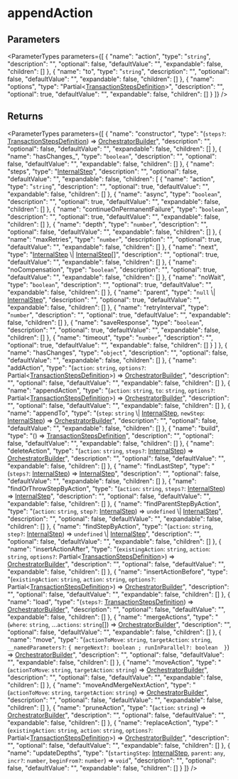 
# appendAction

## Parameters

<ParameterTypes parameters={[
  {
    "name": "action",
    "type": "`string`",
    "description": "",
    "optional": false,
    "defaultValue": "",
    "expandable": false,
    "children": []
  },
  {
    "name": "to",
    "type": "`string`",
    "description": "",
    "optional": false,
    "defaultValue": "",
    "expandable": false,
    "children": []
  },
  {
    "name": "options",
    "type": "Partial&#60;[TransactionStepsDefinition](../../workflows/types/workflows.TransactionStepsDefinition.mdx)&#62;",
    "description": "",
    "optional": true,
    "defaultValue": "",
    "expandable": false,
    "children": []
  }
]} />

## Returns

<ParameterTypes parameters={[
  {
    "name": "constructor",
    "type": "(`steps?`: [TransactionStepsDefinition](../../workflows/types/workflows.TransactionStepsDefinition.mdx)) => [OrchestratorBuilder](../../workflows/classes/workflows.OrchestratorBuilder.mdx)",
    "description": "",
    "optional": false,
    "defaultValue": "",
    "expandable": false,
    "children": []
  },
  {
    "name": "hasChanges_",
    "type": "`boolean`",
    "description": "",
    "optional": false,
    "defaultValue": "",
    "expandable": false,
    "children": []
  },
  {
    "name": "steps",
    "type": "[InternalStep](../../workflows/interfaces/workflows.InternalStep.mdx)",
    "description": "",
    "optional": false,
    "defaultValue": "",
    "expandable": false,
    "children": [
      {
        "name": "action",
        "type": "`string`",
        "description": "",
        "optional": true,
        "defaultValue": "",
        "expandable": false,
        "children": []
      },
      {
        "name": "async",
        "type": "`boolean`",
        "description": "",
        "optional": true,
        "defaultValue": "",
        "expandable": false,
        "children": []
      },
      {
        "name": "continueOnPermanentFailure",
        "type": "`boolean`",
        "description": "",
        "optional": true,
        "defaultValue": "",
        "expandable": false,
        "children": []
      },
      {
        "name": "depth",
        "type": "`number`",
        "description": "",
        "optional": false,
        "defaultValue": "",
        "expandable": false,
        "children": []
      },
      {
        "name": "maxRetries",
        "type": "`number`",
        "description": "",
        "optional": true,
        "defaultValue": "",
        "expandable": false,
        "children": []
      },
      {
        "name": "next",
        "type": "[InternalStep](../../workflows/interfaces/workflows.InternalStep.mdx) \\| [InternalStep](../../workflows/interfaces/workflows.InternalStep.mdx)[]",
        "description": "",
        "optional": true,
        "defaultValue": "",
        "expandable": false,
        "children": []
      },
      {
        "name": "noCompensation",
        "type": "`boolean`",
        "description": "",
        "optional": true,
        "defaultValue": "",
        "expandable": false,
        "children": []
      },
      {
        "name": "noWait",
        "type": "`boolean`",
        "description": "",
        "optional": true,
        "defaultValue": "",
        "expandable": false,
        "children": []
      },
      {
        "name": "parent",
        "type": "`null` \\| [InternalStep](../../workflows/interfaces/workflows.InternalStep.mdx)",
        "description": "",
        "optional": true,
        "defaultValue": "",
        "expandable": false,
        "children": []
      },
      {
        "name": "retryInterval",
        "type": "`number`",
        "description": "",
        "optional": true,
        "defaultValue": "",
        "expandable": false,
        "children": []
      },
      {
        "name": "saveResponse",
        "type": "`boolean`",
        "description": "",
        "optional": true,
        "defaultValue": "",
        "expandable": false,
        "children": []
      },
      {
        "name": "timeout",
        "type": "`number`",
        "description": "",
        "optional": true,
        "defaultValue": "",
        "expandable": false,
        "children": []
      }
    ]
  },
  {
    "name": "hasChanges",
    "type": "`object`",
    "description": "",
    "optional": false,
    "defaultValue": "",
    "expandable": false,
    "children": []
  },
  {
    "name": "addAction",
    "type": "(`action`: `string`, `options?`: Partial&#60;[TransactionStepsDefinition](../../workflows/types/workflows.TransactionStepsDefinition.mdx)&#62;) => [OrchestratorBuilder](../../workflows/classes/workflows.OrchestratorBuilder.mdx)",
    "description": "",
    "optional": false,
    "defaultValue": "",
    "expandable": false,
    "children": []
  },
  {
    "name": "appendAction",
    "type": "(`action`: `string`, `to`: `string`, `options?`: Partial&#60;[TransactionStepsDefinition](../../workflows/types/workflows.TransactionStepsDefinition.mdx)&#62;) => [OrchestratorBuilder](../../workflows/classes/workflows.OrchestratorBuilder.mdx)",
    "description": "",
    "optional": false,
    "defaultValue": "",
    "expandable": false,
    "children": []
  },
  {
    "name": "appendTo",
    "type": "(`step`: `string` \\| [InternalStep](../../workflows/interfaces/workflows.InternalStep.mdx), `newStep`: [InternalStep](../../workflows/interfaces/workflows.InternalStep.mdx)) => [OrchestratorBuilder](../../workflows/classes/workflows.OrchestratorBuilder.mdx)",
    "description": "",
    "optional": false,
    "defaultValue": "",
    "expandable": false,
    "children": []
  },
  {
    "name": "build",
    "type": "() => [TransactionStepsDefinition](../../workflows/types/workflows.TransactionStepsDefinition.mdx)",
    "description": "",
    "optional": false,
    "defaultValue": "",
    "expandable": false,
    "children": []
  },
  {
    "name": "deleteAction",
    "type": "(`action`: `string`, `steps?`: [InternalStep](../../workflows/interfaces/workflows.InternalStep.mdx)) => [OrchestratorBuilder](../../workflows/classes/workflows.OrchestratorBuilder.mdx)",
    "description": "",
    "optional": false,
    "defaultValue": "",
    "expandable": false,
    "children": []
  },
  {
    "name": "findLastStep",
    "type": "(`steps?`: [InternalStep](../../workflows/interfaces/workflows.InternalStep.mdx)) => [InternalStep](../../workflows/interfaces/workflows.InternalStep.mdx)",
    "description": "",
    "optional": false,
    "defaultValue": "",
    "expandable": false,
    "children": []
  },
  {
    "name": "findOrThrowStepByAction",
    "type": "(`action`: `string`, `steps?`: [InternalStep](../../workflows/interfaces/workflows.InternalStep.mdx)) => [InternalStep](../../workflows/interfaces/workflows.InternalStep.mdx)",
    "description": "",
    "optional": false,
    "defaultValue": "",
    "expandable": false,
    "children": []
  },
  {
    "name": "findParentStepByAction",
    "type": "(`action`: `string`, `step?`: [InternalStep](../../workflows/interfaces/workflows.InternalStep.mdx)) => `undefined` \\| [InternalStep](../../workflows/interfaces/workflows.InternalStep.mdx)",
    "description": "",
    "optional": false,
    "defaultValue": "",
    "expandable": false,
    "children": []
  },
  {
    "name": "findStepByAction",
    "type": "(`action`: `string`, `step?`: [InternalStep](../../workflows/interfaces/workflows.InternalStep.mdx)) => `undefined` \\| [InternalStep](../../workflows/interfaces/workflows.InternalStep.mdx)",
    "description": "",
    "optional": false,
    "defaultValue": "",
    "expandable": false,
    "children": []
  },
  {
    "name": "insertActionAfter",
    "type": "(`existingAction`: `string`, `action`: `string`, `options?`: Partial&#60;[TransactionStepsDefinition](../../workflows/types/workflows.TransactionStepsDefinition.mdx)&#62;) => [OrchestratorBuilder](../../workflows/classes/workflows.OrchestratorBuilder.mdx)",
    "description": "",
    "optional": false,
    "defaultValue": "",
    "expandable": false,
    "children": []
  },
  {
    "name": "insertActionBefore",
    "type": "(`existingAction`: `string`, `action`: `string`, `options?`: Partial&#60;[TransactionStepsDefinition](../../workflows/types/workflows.TransactionStepsDefinition.mdx)&#62;) => [OrchestratorBuilder](../../workflows/classes/workflows.OrchestratorBuilder.mdx)",
    "description": "",
    "optional": false,
    "defaultValue": "",
    "expandable": false,
    "children": []
  },
  {
    "name": "load",
    "type": "(`steps?`: [TransactionStepsDefinition](../../workflows/types/workflows.TransactionStepsDefinition.mdx)) => [OrchestratorBuilder](../../workflows/classes/workflows.OrchestratorBuilder.mdx)",
    "description": "",
    "optional": false,
    "defaultValue": "",
    "expandable": false,
    "children": []
  },
  {
    "name": "mergeActions",
    "type": "(`where`: `string`, ...`actions`: `string`[]) => [OrchestratorBuilder](../../workflows/classes/workflows.OrchestratorBuilder.mdx)",
    "description": "",
    "optional": false,
    "defaultValue": "",
    "expandable": false,
    "children": []
  },
  {
    "name": "move",
    "type": "(`actionToMove`: `string`, `targetAction`: `string`, `__namedParameters?`: ``{ mergeNext?: boolean ; runInParallel?: boolean  }``) => [OrchestratorBuilder](../../workflows/classes/workflows.OrchestratorBuilder.mdx)",
    "description": "",
    "optional": false,
    "defaultValue": "",
    "expandable": false,
    "children": []
  },
  {
    "name": "moveAction",
    "type": "(`actionToMove`: `string`, `targetAction`: `string`) => [OrchestratorBuilder](../../workflows/classes/workflows.OrchestratorBuilder.mdx)",
    "description": "",
    "optional": false,
    "defaultValue": "",
    "expandable": false,
    "children": []
  },
  {
    "name": "moveAndMergeNextAction",
    "type": "(`actionToMove`: `string`, `targetAction`: `string`) => [OrchestratorBuilder](../../workflows/classes/workflows.OrchestratorBuilder.mdx)",
    "description": "",
    "optional": false,
    "defaultValue": "",
    "expandable": false,
    "children": []
  },
  {
    "name": "pruneAction",
    "type": "(`action`: `string`) => [OrchestratorBuilder](../../workflows/classes/workflows.OrchestratorBuilder.mdx)",
    "description": "",
    "optional": false,
    "defaultValue": "",
    "expandable": false,
    "children": []
  },
  {
    "name": "replaceAction",
    "type": "(`existingAction`: `string`, `action`: `string`, `options?`: Partial&#60;[TransactionStepsDefinition](../../workflows/types/workflows.TransactionStepsDefinition.mdx)&#62;) => [OrchestratorBuilder](../../workflows/classes/workflows.OrchestratorBuilder.mdx)",
    "description": "",
    "optional": false,
    "defaultValue": "",
    "expandable": false,
    "children": []
  },
  {
    "name": "updateDepths",
    "type": "(`startingStep`: [InternalStep](../../workflows/interfaces/workflows.InternalStep.mdx), `parent`: `any`, `incr?`: `number`, `beginFrom?`: `number`) => `void`",
    "description": "",
    "optional": false,
    "defaultValue": "",
    "expandable": false,
    "children": []
  }
]} />
